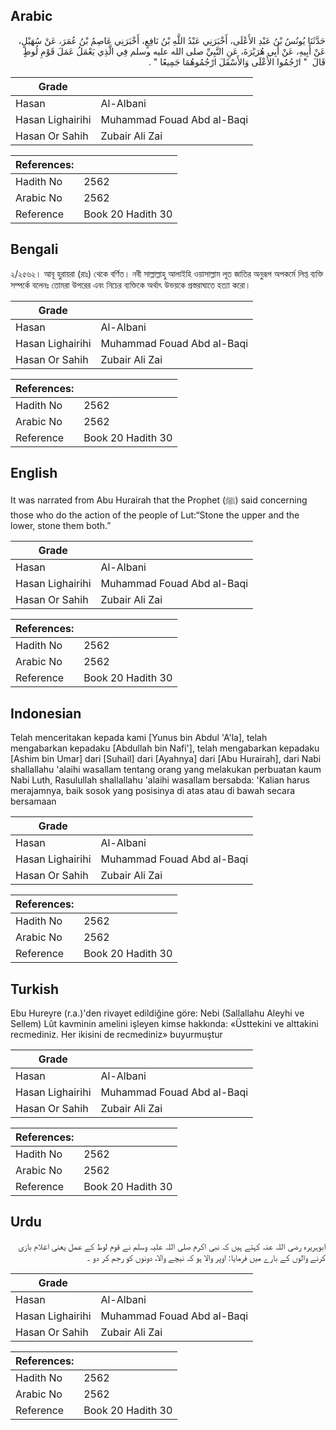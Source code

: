 ## Arabic


<div dir="rtl" lang="ar" style={{fontSize:'larger',backgroundColor:'#f8f9fa',padding:20}}>
حَدَّثَنَا يُونُسُ بْنُ عَبْدِ الأَعْلَى، أَخْبَرَنِي عَبْدُ اللَّهِ بْنُ نَافِعٍ، أَخْبَرَنِي عَاصِمُ بْنُ عُمَرَ، عَنْ سُهَيْلٍ، عَنْ أَبِيهِ، عَنْ أَبِي هُرَيْرَةَ، عَنِ النَّبِيِّ صلى الله عليه وسلم فِي الَّذِي يَعْمَلُ عَمَلَ قَوْمِ لُوطٍ قَالَ ‏ "‏ ارْجُمُوا الأَعْلَى وَالأَسْفَلَ ارْجُمُوهُمَا جَمِيعًا ‏"‏ ‏.‏
</div>
<div style={{backgroundColor:'#f8f9fa',padding:20, marginBottom: 10}}><table> <thead> <tr> <th>Grade</th> <th></th> </tr> </thead> <tbody> <tr><td>Hasan</td><td>Al-Albani</td></tr><tr><td>Hasan Lighairihi</td><td>Muhammad Fouad Abd al-Baqi</td></tr><tr><td>Hasan Or Sahih</td><td>Zubair Ali Zai</td></tr></tbody></table><table> <thead> <tr> <th>References:</th> <th></th> </tr> </thead> <tbody><tr><td>Hadith No</td><td>2562</td></tr><tr><td>Arabic No</td><td>2562</td></tr><tr><td>Reference</td><td>Book 20 Hadith 30</td></tr></tbody></table></div>

## Bengali


<div dir="ltr" lang="bn" style={{fontSize:'larger',backgroundColor:'#f8f9fa',padding:20}}>
২/২৫৬২। আবূ হুরায়রা (রাঃ) থেকে বর্ণিত। নবী সাল্লাল্লাহু আলাইহি ওয়াসাল্লাম লূত জাতির অনুরূপ অপকর্মে লিপ্ত ব্যক্তি সম্পর্কে বলেনঃ তোমরা উপরের এবং নিচের ব্যক্তিকে অর্থাৎ উভয়কে প্রস্তরাঘাতে হত্যা করো।
</div>
<div style={{backgroundColor:'#f8f9fa',padding:20, marginBottom: 10}}><table> <thead> <tr> <th>Grade</th> <th></th> </tr> </thead> <tbody> <tr><td>Hasan</td><td>Al-Albani</td></tr><tr><td>Hasan Lighairihi</td><td>Muhammad Fouad Abd al-Baqi</td></tr><tr><td>Hasan Or Sahih</td><td>Zubair Ali Zai</td></tr></tbody></table><table> <thead> <tr> <th>References:</th> <th></th> </tr> </thead> <tbody><tr><td>Hadith No</td><td>2562</td></tr><tr><td>Arabic No</td><td>2562</td></tr><tr><td>Reference</td><td>Book 20 Hadith 30</td></tr></tbody></table></div>

## English


<div dir="ltr" lang="en" style={{fontSize:'larger',backgroundColor:'#f8f9fa',padding:20}}>
It was narrated from Abu Hurairah that the Prophet (ﷺ) said concerning those who do the action of the people of Lut:“Stone the upper and the lower, stone them both.”
</div>
<div style={{backgroundColor:'#f8f9fa',padding:20, marginBottom: 10}}><table> <thead> <tr> <th>Grade</th> <th></th> </tr> </thead> <tbody> <tr><td>Hasan</td><td>Al-Albani</td></tr><tr><td>Hasan Lighairihi</td><td>Muhammad Fouad Abd al-Baqi</td></tr><tr><td>Hasan Or Sahih</td><td>Zubair Ali Zai</td></tr></tbody></table><table> <thead> <tr> <th>References:</th> <th></th> </tr> </thead> <tbody><tr><td>Hadith No</td><td>2562</td></tr><tr><td>Arabic No</td><td>2562</td></tr><tr><td>Reference</td><td>Book 20 Hadith 30</td></tr></tbody></table></div>

## Indonesian


<div dir="ltr" lang="id" style={{fontSize:'larger',backgroundColor:'#f8f9fa',padding:20}}>
Telah menceritakan kepada kami [Yunus bin Abdul 'A'la], telah mengabarkan kepadaku [Abdullah bin Nafi'], telah mengabarkan kepadaku [Ashim bin Umar] dari [Suhail] dari [Ayahnya] dari [Abu Hurairah], dari Nabi shallallahu 'alaihi wasallam tentang orang yang melakukan perbuatan kaum Nabi Luth, Rasulullah shallallahu 'alaihi wasallam bersabda: 'Kalian harus merajamnya, baik sosok yang posisinya di atas atau di bawah secara bersamaan
</div>
<div style={{backgroundColor:'#f8f9fa',padding:20, marginBottom: 10}}><table> <thead> <tr> <th>Grade</th> <th></th> </tr> </thead> <tbody> <tr><td>Hasan</td><td>Al-Albani</td></tr><tr><td>Hasan Lighairihi</td><td>Muhammad Fouad Abd al-Baqi</td></tr><tr><td>Hasan Or Sahih</td><td>Zubair Ali Zai</td></tr></tbody></table><table> <thead> <tr> <th>References:</th> <th></th> </tr> </thead> <tbody><tr><td>Hadith No</td><td>2562</td></tr><tr><td>Arabic No</td><td>2562</td></tr><tr><td>Reference</td><td>Book 20 Hadith 30</td></tr></tbody></table></div>

## Turkish


<div dir="ltr" lang="tr" style={{fontSize:'larger',backgroundColor:'#f8f9fa',padding:20}}>
Ebu Hureyre (r.a.)'den rivayet edildiğine göre: Nebi (Sallallahu Aleyhi ve Sellem) Lût kavminin amelini işleyen kimse hakkında: «Üsttekini ve alttakini recmediniz. Her ikisini de recmediniz» buyurmuştur
</div>
<div style={{backgroundColor:'#f8f9fa',padding:20, marginBottom: 10}}><table> <thead> <tr> <th>Grade</th> <th></th> </tr> </thead> <tbody> <tr><td>Hasan</td><td>Al-Albani</td></tr><tr><td>Hasan Lighairihi</td><td>Muhammad Fouad Abd al-Baqi</td></tr><tr><td>Hasan Or Sahih</td><td>Zubair Ali Zai</td></tr></tbody></table><table> <thead> <tr> <th>References:</th> <th></th> </tr> </thead> <tbody><tr><td>Hadith No</td><td>2562</td></tr><tr><td>Arabic No</td><td>2562</td></tr><tr><td>Reference</td><td>Book 20 Hadith 30</td></tr></tbody></table></div>

## Urdu


<div dir="rtl" lang="ur" style={{fontSize:'larger',backgroundColor:'#f8f9fa',padding:20}}>
ابوہریرہ رضی اللہ عنہ کہتے ہیں کہ نبی اکرم صلی اللہ علیہ وسلم نے قوم لوط کے عمل یعنی اغلام بازی کرنے والوں کے بارے میں فرمایا: اوپر والا ہو کہ نیچے والا، دونوں کو رجم کر دو ۔
</div>
<div style={{backgroundColor:'#f8f9fa',padding:20, marginBottom: 10}}><table> <thead> <tr> <th>Grade</th> <th></th> </tr> </thead> <tbody> <tr><td>Hasan</td><td>Al-Albani</td></tr><tr><td>Hasan Lighairihi</td><td>Muhammad Fouad Abd al-Baqi</td></tr><tr><td>Hasan Or Sahih</td><td>Zubair Ali Zai</td></tr></tbody></table><table> <thead> <tr> <th>References:</th> <th></th> </tr> </thead> <tbody><tr><td>Hadith No</td><td>2562</td></tr><tr><td>Arabic No</td><td>2562</td></tr><tr><td>Reference</td><td>Book 20 Hadith 30</td></tr></tbody></table></div>